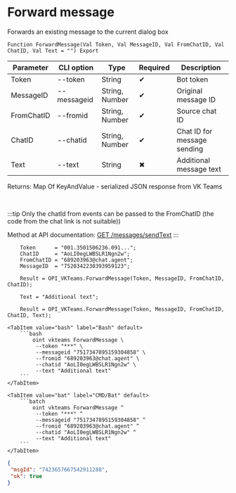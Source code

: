 ﻿---
sidebar_position: 8
description: Forward message and other functions to work with VKTeams in the Open Integration Package, a free open-source integration library for 1C:Enterprise 8, OneScript and CLI
keywords: [1C, 1С, 1С:Enterprise, 1С:Enterprise 8.3, API, Integration, Services, Exchange, OneScript, CLI, VKTeams]
---


# Forward message
 Forwards an existing message to the current dialog box



`Function ForwardMessage(Val Token, Val MessageID, Val FromChatID, Val ChatID, Val Text = "") Export`

  | Parameter | CLI option | Type | Required | Description |
  |-|-|-|-|-|
  | Token | --token | String | &#x2714; | Bot token |
  | MessageID | --messageid | String, Number | &#x2714; | Original message ID |
  | FromChatID | --fromid | String, Number | &#x2714; | Source chat ID |
  | ChatID | --chatid | String, Number | &#x2714; | Chat ID for message sending |
  | Text | --text | String | &#x2716; | Additional message text |

  
  Returns:  Map Of KeyAndValue - serialized JSON response from VK Teams

<br/>

:::tip
Only the chatId from events can be passed to the FromChatID (the code from the chat link is not suitable))

Method at API documentation: [GET /messages/sendText](https://teams.vk.com/botapi/#/messages/get_messages_sendText)
:::
<br/>



```bsl title="1C:Enterprise/OneScript code example"
    Token      = "001.3501506236.091...";
    ChatID     = "AoLI0egLWBSLR1Ngn2w";
    FromChatID = "689203963@chat.agent";
    MessageID  = "7520342230393959123";

    Result = OPI_VKTeams.ForwardMessage(Token, MessageID, FromChatID, ChatID);

    Text = "Additional text";

    Result = OPI_VKTeams.ForwardMessage(Token, MessageID, FromChatID, ChatID, Text);
```
 

 <Tabs>
  
    <TabItem value="bash" label="Bash" default>
        ```bash
            oint vkteams ForwardMessage \
             --token "***" \
             --messageid "7517347895159304858" \
             --fromid "689203963@chat.agent" \
             --chatid "AoLI0egLWBSLR1Ngn2w" \
             --text "Additional text"
        ```
    </TabItem>
  
    <TabItem value="bat" label="CMD/Bat" default>
        ```batch
            oint vkteams ForwardMessage ^
             --token "***" ^
             --messageid "7517347895159304858" ^
             --fromid "689203963@chat.agent" ^
             --chatid "AoLI0egLWBSLR1Ngn2w" ^
             --text "Additional text"
        ```
    </TabItem>
</Tabs>


```json title="Result"
{
 "msgId": "7423657667542911288",
 "ok": true
}
```
